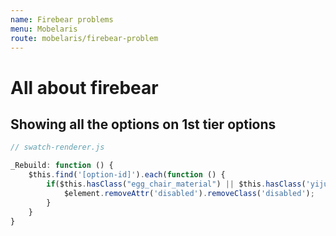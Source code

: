```yaml
---
name: Firebear problems
menu: Mobelaris
route: mobelaris/firebear-problem
---
```


# All about firebear

## Showing all the options on 1st tier options

```js
// swatch-renderer.js

_Rebuild: function () {
    $this.find('[option-id]').each(function () {
        if($this.hasClass("egg_chair_material") || $this.hasClass('yiju_options') || $this.hasClass('material')){
            $element.removeAttr('disabled').removeClass('disabled');
        }
    }
}
```



